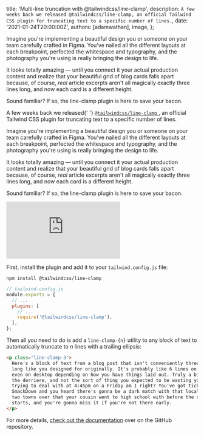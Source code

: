 
  title: 'Multi-line truncation with @tailwindcss/line-clamp',
  description: `A few weeks back we released @tailwindcss/line-clamp, an official Tailwind CSS plugin for truncating text to a specific number of lines.`,
  date: '2021-01-24T20:00:00Z',
  authors: [adamwathan],
  image,
};

<!--excerpt-->

Imagine you're implementing a beautiful design you or someone on your team carefully crafted in Figma. You've nailed all the different layouts at each breakpoint, perfected the whitespace and typography, and the photography you're using is really bringing the design to life.

It looks totally amazing — until you connect it your actual production content and realize that your beautiful grid of blog cards falls apart because, of course, _real_ article excerpts aren't all magically exactly three lines long, and now each card is a different height.

Sound familiar? If so, the line-clamp plugin is here to save your bacon.

<!--/excerpt-->

<p className="lead">
  A few weeks back we released{' '}
  <a href="https://github.com/tailwindlabs/tailwindcss-line-clamp">
    <code>@tailwindcss/line-clamp</code>
  </a>
  , an official Tailwind CSS plugin for truncating text to a specific number of lines.
</p>

Imagine you're implementing a beautiful design you or someone on your team carefully crafted in Figma. You've nailed all the different layouts at each breakpoint, perfected the whitespace and typography, and the photography you're using is really bringing the design to life.

It looks totally amazing — until you connect it your actual production content and realize that your beautiful grid of blog cards falls apart because, of course, _real_ article excerpts aren't all magically exactly three lines long, and now each card is a different height.

Sound familiar? If so, the line-clamp plugin is here to save your bacon.

<div className="relative" style={{ paddingBottom: '56.25%' }}>
  <iframe
    className="absolute inset-0 h-full w-full"
    src="https://www.youtube.com/embed/klh-jMTm5PU"
    frameBorder="0"
    allow="accelerometer; autoplay; clipboard-write; encrypted-media; gyroscope; picture-in-picture"
    allowFullScreen
  ></iframe>
</div>

First, install the plugin and add it to your `tailwind.config.js` file:

```shell
npm install @tailwindcss/line-clamp
```

```js
// tailwind.config.js
module.exports = {
  // ...
  plugins: [
    // ...
    require('@tailwindcss/line-clamp'),
  ],
};
```

Then all you need to do is add a `line-clamp-{n}` utility to any block of text to automatically truncate to _n_ lines with a trailing ellipsis:

```html
<p class="line-clamp-3">
  Here's a block of text from a blog post that isn't conveniently three lines
  long like you designed for originally. It's probably like 6 lines on mobile or
  even on desktop depending on how you have things laid out. Truly a big pain in
  the derriere, and not the sort of thing you expected to be wasting your time
  trying to deal with at 4:45pm on a Friday am I right? You've got tickets to
  SmackDown and you heard there's gonna be a dark match with that local guy from
  two towns over that your cousin went to high school with before the show
  starts, and you're gonna miss it if you're not there early.
</p>
```

For more details, [check out the documentation](https://github.com/tailwindlabs/tailwindcss-line-clamp/) over on the GitHub repository.
